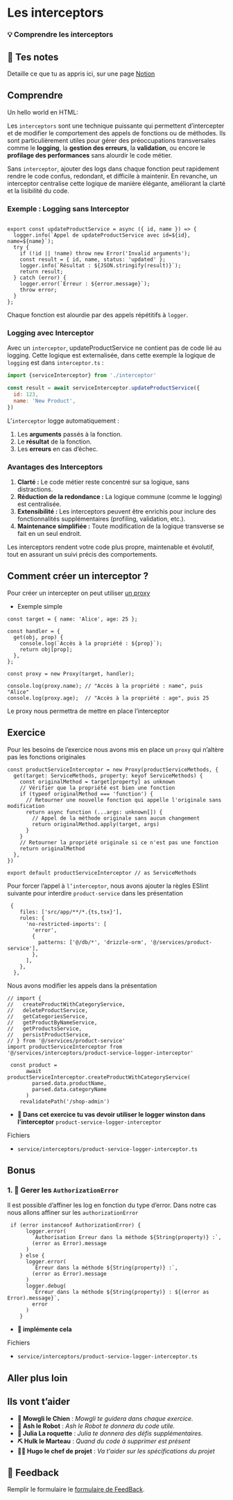 # Les interceptors

### 💡 Comprendre les interceptors

## 📝 Tes notes

Detaille ce que tu as appris ici, sur une page [Notion](https://go.mikecodeur.com/course-notes-template)

## Comprendre

Un hello world en HTML:

Les `interceptors` sont une technique puissante qui permettent d’intercepter et de modifier le comportement des appels de fonctions ou de méthodes. Ils sont particulièrement utiles pour gérer des préoccupations transversales comme le **logging**, la **gestion des erreurs**, la **validation**, ou encore le **profilage des performances** sans alourdir le code métier.

Sans `interceptor`, ajouter des logs dans chaque fonction peut rapidement rendre le code confus, redondant, et difficile à maintenir. En revanche, un interceptor centralise cette logique de manière élégante, améliorant la clarté et la lisibilité du code.

### Exemple : Logging sans Interceptor

```tsx

export const updateProductService = async ({ id, name }) => {
  logger.info(`Appel de updateProductService avec id=${id}, name=${name}`);
  try {
    if (!id || !name) throw new Error('Invalid arguments');
    const result = { id, name, status: 'updated' };
    logger.info(`Résultat : ${JSON.stringify(result)}`);
    return result;
  } catch (error) {
    logger.error(`Erreur : ${error.message}`);
    throw error;
  }
};

```

Chaque fonction est alourdie par des appels répétitifs à `logger`.

### Logging avec Interceptor

Avec un `interceptor`, updateProductService ne contient pas de code lié au logging. Cette logique est externalisée, dans cette exemple la logique de `logging` est dans `interceptor.ts` :

```jsx
import {serviceInterceptor} from './interceptor'

const result = await serviceInterceptor.updateProductService({
  id: 123,
  name: 'New Product',
})
```

L’`interceptor` logge automatiquement :

1. Les **arguments** passés à la fonction.
2. Le **résultat** de la fonction.
3. Les **erreurs** en cas d’échec.

### Avantages des Interceptors

1. **Clarté :** Le code métier reste concentré sur sa logique, sans distractions.
2. **Réduction de la redondance :** La logique commune (comme le logging) est centralisée.
3. **Extensibilité :** Les interceptors peuvent être enrichis pour inclure des fonctionnalités supplémentaires (profiling, validation, etc.).
4. **Maintenance simplifiée :** Toute modification de la logique transverse se fait en un seul endroit.

Les interceptors rendent votre code plus propre, maintenable et évolutif, tout en assurant un suivi précis des comportements.

## Comment créer un interceptor ?

Pour créer un intercepter on peut utiliser [un proxy](https://developer.mozilla.org/en-US/docs/Web/JavaScript/Reference/Global_Objects/Proxy)

- Exemple simple

```tsx
const target = { name: 'Alice', age: 25 };

const handler = {
  get(obj, prop) {
    console.log(`Accès à la propriété : ${prop}`);
    return obj[prop];
  },
};

const proxy = new Proxy(target, handler);

console.log(proxy.name); // "Accès à la propriété : name", puis "Alice"
console.log(proxy.age);  // "Accès à la propriété : age", puis 25

```

Le proxy nous permettra de mettre en place l’interceptor

## Exercice

Pour les besoins de l’exercice nous avons mis en place un `proxy` qui n’altère pas les fonctions originales

```tsx
const productServiceInterceptor = new Proxy(productServiceMethods, {
  get(target: ServiceMethods, property: keyof ServiceMethods) {
    const originalMethod = target[property] as unknown
    // Vérifier que la propriété est bien une fonction
    if (typeof originalMethod === 'function') {
      // Retourner une nouvelle fonction qui appelle l'originale sans modification
      return async function (...args: unknown[]) {
        // Appel de la méthode originale sans aucun changement
        return originalMethod.apply(target, args)
      }
    }
    // Retourner la propriété originale si ce n'est pas une fonction
    return originalMethod
  },
})

export default productServiceInterceptor // as ServiceMethods
```

Pour forcer l’appel à `l’interceptor`, nous avons ajouter la règles ESlint suivante pour interdire `product-service` dans les présentation

```tsx
 {
    files: ['src/app/**/*.{ts,tsx}'],
    rules: {
      'no-restricted-imports': [
        'error',
        {
          patterns: ['@/db/*', 'drizzle-orm', '@/services/product-service'],
        },
      ],
    },
  },
```

Nous avons modifier les appels dans la présentation

```tsx
// import {
//   createProductWithCategoryService,
//   deleteProductService,
//   getCategoriesService,
//   getProductByNameService,
//   getProductsService,
//   persistProductService,
// } from '@/services/product-service'
import productServiceInterceptor from '@/services/interceptors/product-service-logger-interceptor'

 const product =
      await productServiceInterceptor.createProductWithCategoryService(
        parsed.data.productName,
        parsed.data.categoryName
      )
    revalidatePath('/shop-admin')
```

- **🐶 Dans cet exercice tu vas devoir utiliser le logger winston dans l’interceptor** `product-service-logger-interceptor`

Fichiers

- `service/interceptors/product-service-logger-interceptor.ts`

## Bonus

### 1. 🚀 Gerer les `AuthorizationError`

Il est possible d’affiner les log en fonction du type d’error. Dans notre cas nous allons affiner sur les `authorizationError`

```tsx
 if (error instanceof AuthorizationError) {
      logger.error(
        `Authorisation Erreur dans la méthode ${String(property)} :`,
        (error as Error).message
      )
    } else {
      logger.error(
        `Erreur dans la méthode ${String(property)} :`,
        (error as Error).message
      )
      logger.debug(
        `Erreur dans la méthode ${String(property)} : ${(error as Error).message}`,
        error
      )
    }
```

- **🐶 implémente cela**

Fichiers

- `service/interceptors/product-service-logger-interceptor.ts`

## Aller plus loin

## Ils vont t’aider

- **🐶 Mowgli le Chien** : _Mowgli te guidera dans chaque exercice._
- **🤖 Ash le Robot** : _Ash le Robot te donnera du code utile._
- **🚀 Julia La roquette** : _Julia te donnera des défis supplémentaires._
- **⛏️ Hulk le Marteau** : _Quand du code à supprimer est présent_
- **👨‍✈️ Hugo le chef de projet** : _Va t'aider sur les spécifications du projet_

## 🐜 Feedback

Remplir le formulaire le [formulaire de FeedBack](https://go.mikecodeur.com/cours-next-avis).

```jsx

```
